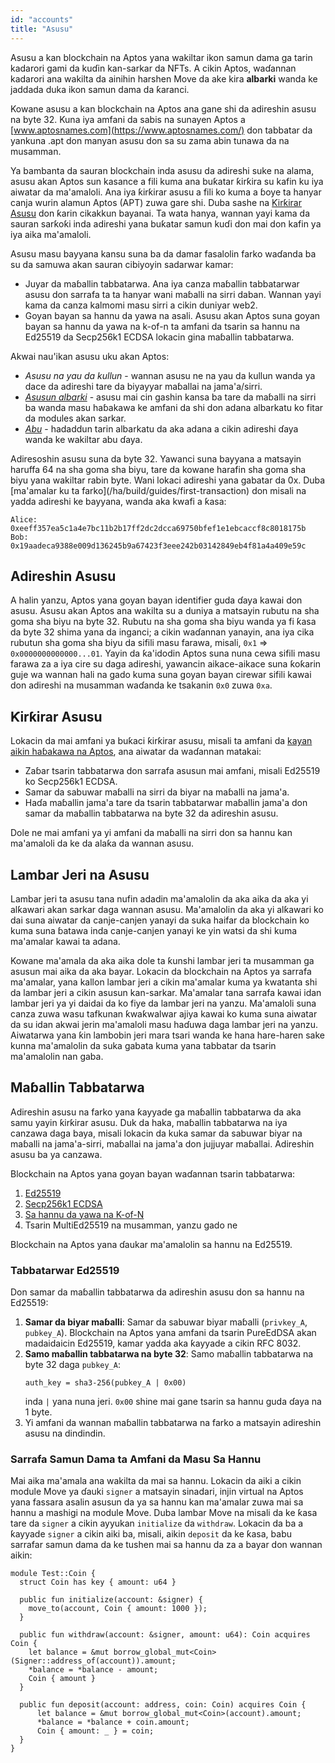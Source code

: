 ```yaml
---
id: "accounts"
title: "Asusu"
---
```



Asusu a kan blockchain na Aptos yana wakiltar ikon samun dama ga tarin kadarori gami da kuɗin kan-sarkar da NFTs. A cikin Aptos, waɗannan kadarori ana wakilta da ainihin harshen Move da ake kira **albarki** wanda ke jaddada duka ikon samun dama da ƙaranci.

Kowane asusu a kan blockchain na Aptos ana gane shi da adireshin asusu na byte 32. Kuna iya amfani da sabis na sunayen Aptos a [www.aptosnames.com](https://www.aptosnames.com/) don tabbatar da yankuna .apt don manyan asusu don sa su zama abin tunawa da na musamman.

Ya bambanta da sauran blockchain inda asusu da adireshi suke na alama, asusu akan Aptos sun kasance a fili kuma ana buƙatar ƙirƙira su kafin ku iya aiwatar da ma'amaloli. Ana iya ƙirƙirar asusu a fili ko kuma a ɓoye ta hanyar canja wurin alamun Aptos (APT) zuwa gare shi. Duba sashe na [Ƙirƙirar Asusu](#creating-an-account) don ƙarin cikakkun bayanai. Ta wata hanya, wannan yayi kama da sauran sarƙoƙi inda adireshi yana buƙatar samun kuɗi don mai don kafin ya iya aika ma'amaloli.

Asusu masu bayyana kansu suna ba da damar fasalolin farko waɗanda ba su da samuwa akan sauran cibiyoyin sadarwar kamar:

- Juyar da maɓallin tabbatarwa. Ana iya canza maɓallin tabbatarwar asusu don sarrafa ta ta hanyar wani maɓalli na sirri daban. Wannan yayi kama da canza kalmomi masu sirri a cikin duniyar web2.
- Goyan bayan sa hannu da yawa na asali. Asusu akan Aptos suna goyan bayan sa hannu da yawa na k-of-n ta amfani da tsarin sa hannu na Ed25519 da Secp256k1 ECDSA lokacin gina maɓallin tabbatarwa.

Akwai nau'ikan asusu uku akan Aptos:

- _Asusu na yau da kullun_ - wannan asusu ne na yau da kullun wanda ya dace da adireshi tare da biyayyar maɓallai na jama'a/sirri.
- [_Asusun albarki_](/ha/build/smart-contracts/resource-accounts) - asusu mai cin gashin kansa ba tare da maɓalli na sirri ba wanda masu haɓakawa ke amfani da shi don adana albarkatu ko fitar da modules akan sarkar.
- [_Abu_](/ha/build/smart-contracts/objects) - hadaddun tarin albarkatu da aka adana a cikin adireshi ɗaya wanda ke wakiltar abu ɗaya.

<Aside type="note">
  Adiresoshin asusu suna da byte 32. Yawanci suna bayyana a matsayin haruffa 64 na sha goma sha biyu, tare da kowane harafin sha goma sha biyu yana wakiltar rabin byte.
  Wani lokaci adireshi yana gabatar da 0x. Duba [ma'amalar ku ta farko](/ha/build/guides/first-transaction) don misali
  na yadda adireshi ke bayyana, wanda aka kwafi a ƙasa:
</Aside>

```text
Alice: 0xeeff357ea5c1a4e7bc11b2b17ff2dc2dcca69750bfef1e1ebcaccf8c8018175b
Bob: 0x19aadeca9388e009d136245b9a67423f3eee242b03142849eb4f81a4a409e59c
```

## Adireshin Asusu

A halin yanzu, Aptos yana goyan bayan identifier guda ɗaya kawai don asusu. Asusu akan Aptos ana wakilta su a duniya a matsayin rubutu na sha goma sha biyu na byte 32. Rubutu na sha goma sha biyu wanda ya fi ƙasa da byte 32 shima yana da inganci; a cikin waɗannan yanayin, ana iya cika rubutun sha goma sha biyu da sifili masu farawa, misali, `0x1` => `0x0000000000000...01`. Yayin da ƙa'idodin Aptos suna nuna cewa sifili masu farawa za a iya cire su daga adireshi, yawancin aikace-aikace suna ƙoƙarin guje wa wannan hali na gado kuma suna goyan bayan cirewar sifili kawai don adireshi na musamman waɗanda ke tsakanin `0x0` zuwa `0xa`.

## Ƙirƙirar Asusu

Lokacin da mai amfani ya buƙaci ƙirƙirar asusu, misali ta amfani da [kayan aikin haɓakawa na Aptos](/ha/build/sdks/ts-sdk/account), ana aiwatar da waɗannan matakai:

- Zaɓar tsarin tabbatarwa don sarrafa asusun mai amfani, misali Ed25519 ko Secp256k1 ECDSA.
- Samar da sabuwar maɓalli na sirri da biyar na maɓalli na jama'a.
- Haɗa maɓallin jama'a tare da tsarin tabbatarwar maɓallin jama'a don samar da maɓallin tabbatarwa na byte 32 da adireshin asusu.

Dole ne mai amfani ya yi amfani da maɓalli na sirri don sa hannu kan ma'amaloli da ke da alaƙa da wannan asusu.

## Lambar Jeri na Asusu

Lambar jeri ta asusu tana nufin adadin ma'amalolin da aka aika da aka yi alƙawari akan sarkar daga wannan asusu. Ma'amalolin da aka yi alƙawari ko dai suna aiwatar da canje-canjen yanayi da suka haifar da blockchain ko kuma suna ɓatawa inda canje-canjen yanayi ke yin watsi da shi kuma ma'amalar kawai ta adana.

Kowane ma'amala da aka aika dole ta ƙunshi lambar jeri ta musamman ga asusun mai aika da aka bayar. Lokacin da blockchain na Aptos ya sarrafa ma'amalar, yana kallon lambar jeri a cikin ma'amalar kuma ya kwatanta shi da lambar jeri a cikin asusun kan-sarkar. Ma'amalar tana sarrafa kawai idan lambar jeri ya yi daidai da ko fiye da lambar jeri na yanzu. Ma'amaloli suna canza zuwa wasu tafkunan ƙwaƙwalwar ajiya kawai ko kuma suna aiwatar da su idan akwai jerin ma'amaloli masu haɗuwa daga lambar jeri na yanzu. Aiwatarwa yana ƙin lambobin jeri mara tsari wanda ke hana hare-haren sake kunna ma'amalolin da suka gabata kuma yana tabbatar da tsarin ma'amalolin nan gaba.

## Maɓallin Tabbatarwa

Adireshin asusu na farko yana ƙayyade ga maɓallin tabbatarwa da aka samu yayin ƙirƙirar asusu. Duk da haka, maɓallin tabbatarwa na iya canzawa daga baya, misali lokacin da kuka samar da sabuwar biyar na maɓalli na jama'a-sirri, maɓallai na jama'a don jujjuyar maɓallai. Adireshin asusu ba ya canzawa.

Blockchain na Aptos yana goyan bayan waɗannan tsarin tabbatarwa:

1. [Ed25519](https://ed25519.cr.yp.to/)
2. [Secp256k1 ECDSA](https://github.com/aptos-foundation/AIPs/blob/main/aips/aip-49.md)
3. [Sa hannu da yawa na K-of-N](https://github.com/aptos-foundation/AIPs/blob/main/aips/aip-55.md)
4. Tsarin MultiEd25519 na musamman, yanzu gado ne

<Aside type="note">
  Blockchain na Aptos yana ɗaukar ma'amalolin sa hannu na Ed25519.
</Aside>

### Tabbatarwar Ed25519

Don samar da maɓallin tabbatarwa da adireshin asusu don sa hannu na Ed25519:

1. **Samar da biyar maɓalli**: Samar da sabuwar biyar maɓalli (`privkey_A`, `pubkey_A`). Blockchain na Aptos yana amfani da tsarin PureEdDSA akan madaidaicin Ed25519, kamar yadda aka ƙayyade a cikin RFC 8032.
2. **Samo maɓallin tabbatarwa na byte 32**: Samo maɓallin tabbatarwa na byte 32 daga `pubkey_A`:
   ```text
   auth_key = sha3-256(pubkey_A | 0x00)
   ```
   inda `|` yana nuna jeri. `0x00` shine mai gane tsarin sa hannu guda ɗaya na 1 byte.
3. Yi amfani da wannan maɓallin tabbatarwa na farko a matsayin adireshin asusu na dindindin.

### Sarrafa Samun Dama ta Amfani da Masu Sa Hannu

Mai aika ma'amala ana wakilta da mai sa hannu. Lokacin da aiki a cikin module Move ya ɗauki `signer` a matsayin sinadari, injin virtual na Aptos yana fassara asalin asusun da ya sa hannu kan ma'amalar zuwa mai sa hannu a mashigi na module Move. Duba lambar Move na misali da ke ƙasa tare da `signer` a cikin ayyukan `initialize` da `withdraw`. Lokacin da ba a ƙayyade `signer` a cikin aiki ba, misali, aikin `deposit` da ke ƙasa, babu sarrafar samun dama da ke tushen mai sa hannu da za a bayar don wannan aikin:

```move filename="coin.move" /account: &signer/
module Test::Coin {
  struct Coin has key { amount: u64 }

  public fun initialize(account: &signer) {
    move_to(account, Coin { amount: 1000 });
  }

  public fun withdraw(account: &signer, amount: u64): Coin acquires Coin {
    let balance = &mut borrow_global_mut<Coin>(Signer::address_of(account)).amount;
    *balance = *balance - amount;
    Coin { amount }
  }

  public fun deposit(account: address, coin: Coin) acquires Coin {
      let balance = &mut borrow_global_mut<Coin>(account).amount;
      *balance = *balance + coin.amount;
      Coin { amount: _ } = coin;
  }
}
```

